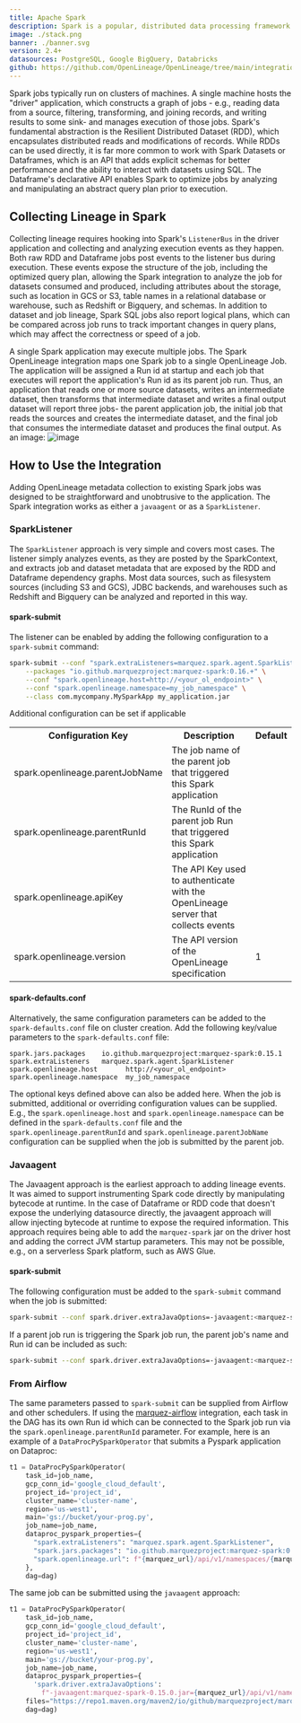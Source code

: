 ```yaml
---
title: Apache Spark
description: Spark is a popular, distributed data processing framework used for large dataset analytics and machine learning. Enabling OpenLineage in Spark jobs enables tracking lineage of jobs and datasets across Spark jobs, as well as giving visibility into the dependencies within a Spark application.
image: ./stack.png
banner: ./banner.svg
version: 2.4+
datasources: PostgreSQL, Google BigQuery, Databricks
github: https://github.com/OpenLineage/OpenLineage/tree/main/integration/spark
---
```


Spark jobs typically run on clusters of machines. A single machine hosts the "driver" application,
which constructs a graph of jobs - e.g., reading data from a source, filtering, transforming, and
joining records, and writing results to some sink- and manages execution of those jobs. Spark's
fundamental abstraction is the Resilient Distributed Dataset (RDD), which encapsulates distributed
reads and modifications of records. While RDDs can be used directly, it is far more common to work
with Spark Datasets or Dataframes, which is an API that adds explicit schemas for better performance
and the ability to interact with datasets using SQL. The Dataframe's declarative API enables Spark
to optimize jobs by analyzing and manipulating an abstract query plan prior to execution.

## Collecting Lineage in Spark
Collecting lineage requires hooking into Spark's `ListenerBus` in the driver application and
collecting and analyzing execution events as they happen. Both raw RDD and Dataframe jobs post events
to the listener bus during execution. These events expose the structure of the job, including the
optimized query plan, allowing the Spark integration to analyze the job for datasets consumed and
produced, including attributes about the storage, such as location in GCS or S3, table names in a
relational database or warehouse, such as Redshift or Bigquery, and schemas. In addition to dataset
and job lineage, Spark SQL jobs also report logical plans, which can be compared across job runs to
track important changes in query plans, which may affect the correctness or speed of a job.

A single Spark application may execute multiple jobs. The Spark OpenLineage integration maps one
Spark job to a single OpenLineage Job. The application will be assigned a Run id at startup and each
job that executes will report the application's Run id as its parent job run. Thus, an application
that reads one or more source datasets, writes an intermediate dataset, then transforms that
intermediate dataset and writes a final output dataset will report three jobs- the parent application
job, the initial job that reads the sources and creates the intermediate dataset, and the final job
that consumes the intermediate dataset and produces the final output. As an image:
![image](./spark-job-creation.dot.png)

## How to Use the Integration
Adding OpenLineage metadata collection to existing Spark jobs was designed to be straightforward
and unobtrusive to the application. The Spark integration works as either a `javaagent` or as a
`SparkListener`.

### SparkListener
The `SparkListener` approach is very simple and covers most cases. The listener simply analyzes
events, as they are posted by the SparkContext, and extracts job and dataset metadata that are
exposed by the RDD and Dataframe dependency graphs. Most data sources, such as filesystem sources
(including S3 and GCS), JDBC backends, and warehouses such as Redshift and Bigquery can be analyzed
and reported in this way.

#### spark-submit
The listener can be enabled by adding the following configuration to a `spark-submit` command:

```bash
spark-submit --conf "spark.extraListeners=marquez.spark.agent.SparkListener" \
    --packages "io.github.marquezproject:marquez-spark:0.16.+" \
    --conf "spark.openlineage.host=http://<your_ol_endpoint>" \
    --conf "spark.openlineage.namespace=my_job_namespace" \
    --class com.mycompany.MySparkApp my_application.jar
```

Additional configuration can be set if applicable
<table>
  <tbody>
<tr>
  <th>Configuration Key</th>
  <th>Description</th>
  <th>Default</th>
</tr>
<tr>
  <td>spark.openlineage.parentJobName</td>
  <td>The job name of the parent job that triggered this Spark application</td>
  <td></td>
</tr>

<tr>
  <td>spark.openlineage.parentRunId</td>
  <td>The RunId of the parent job Run that triggered this Spark application</td>
  <td>&nbsp;</td>
</tr>

<tr>
  <td>spark.openlineage.apiKey</td>
  <td>The API Key used to authenticate with the OpenLineage server that collects events</td>
  <td>&nbsp;</td>
</tr>

<tr>
  <td>spark.openlineage.version</td>
  <td>The API version of the OpenLineage specification</td>
  <td>1</td>
</tr>
  </tbody>
</table>

#### spark-defaults.conf
Alternatively, the same configuration parameters can be added to the `spark-defaults.conf` file on
cluster creation. Add the following key/value parameters to the `spark-defaults.conf` file:

```
spark.jars.packages    io.github.marquezproject:marquez-spark:0.15.1
spark.extraListeners   marquez.spark.agent.SparkListener
spark.openlineage.host       http://<your_ol_endpoint>
spark.openlineage.namespace  my_job_namespace
```

The optional keys defined above can also be added here. When the job is submitted, additional or
overriding configuration values can be supplied. E.g., the `spark.openlineage.host` and `spark.openlineage.namespace`
can be defined in the `spark-defaults.conf` file and the `spark.openlineage.parentRunId` and `spark.openlineage.parentJobName`
configuration can be supplied when the job is submitted by the parent job.

### Javaagent
The Javaagent approach is the earliest approach to adding lineage events. It was aimed to support
instrumenting Spark code directly by manipulating bytecode at runtime. In the case of Dataframe or
RDD code that doesn't expose the underlying datasource directly, the javaagent approach will allow
injecting bytecode at runtime to expose the required information. This approach requires being able
to add the `marquez-spark` jar on the driver host and adding the correct JVM startup parameters. This
may not be possible, e.g., on a serverless Spark platform, such as AWS Glue.

#### spark-submit
The following configuration must be added to the `spark-submit` command when the job is submitted:

```bash
spark-submit --conf spark.driver.extraJavaOptions=-javaagent:<marquez-spark-jar-location>=http://<your_ol_endpoint>/api/v1/namespaces/<your_job_namespace>/?api_key=<optional_api_key>
```

If a parent job run is triggering the Spark job run, the parent job's name and Run id can be included as such:

```bash
spark-submit --conf spark.driver.extraJavaOptions=-javaagent:<marquez-spark-jar-location>=http://<your_ol_endpoint>/api/v1/namespaces/<your_job_namespace>/jobs/<parent_job_name>/runs/<parent_run_id>?api_key=<optional_api_key>
```

### From Airflow
The same parameters passed to `spark-submit` can be supplied from Airflow and other schedulers. If
using the [marquez-airflow](../apache-airflow/) integration, each task in the DAG has its own Run id
which can be connected to the Spark job run via the `spark.openlineage.parentRunId` parameter. For example,
here is an example of a `DataProcPySparkOperator` that submits a Pyspark application on Dataproc:

```python
t1 = DataProcPySparkOperator(
    task_id=job_name,
    gcp_conn_id='google_cloud_default',
    project_id='project_id',
    cluster_name='cluster-name',
    region='us-west1',
    main='gs://bucket/your-prog.py',
    job_name=job_name,
    dataproc_pyspark_properties={
      "spark.extraListeners": "marquez.spark.agent.SparkListener",
      "spark.jars.packages": "io.github.marquezproject:marquez-spark:0.15.+",
      "spark.openlineage.url": f"{marquez_url}/api/v1/namespaces/{marquez_namespace}/jobs/dump_orders_to_gcs/runs/{{{{task_run_id(run_id, task)}}}}?api_key={api_key}"
    },
    dag=dag)
```

The same job can be submitted using the `javaagent` approach:
```python
t1 = DataProcPySparkOperator(
    task_id=job_name,
    gcp_conn_id='google_cloud_default',
    project_id='project_id',
    cluster_name='cluster-name',
    region='us-west1',
    main='gs://bucket/your-prog.py',
    job_name=job_name,
    dataproc_pyspark_properties={
      'spark.driver.extraJavaOptions':
        f"-javaagent:marquez-spark-0.15.0.jar={marquez_url}/api/v1/namespaces/{marquez_namespace}/jobs/dump_orders_to_gcs/runs/{{{{task_run_id(run_id, task)}}}}?api_key={api_key}"
    files="https://repo1.maven.org/maven2/io/github/marquezproject/marquez-spark/0.15.0/marquez-spark-0.15.0.jar",
    dag=dag)
```